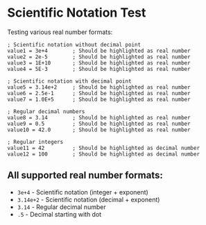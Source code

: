 # Scientific Notation Test

Testing various real number formats:

```z80-klive
; Scientific notation without decimal point
value1 = 3e+4        ; Should be highlighted as real number
value2 = 2e-5        ; Should be highlighted as real number
value3 = 1E+10       ; Should be highlighted as real number
value4 = 5E-3        ; Should be highlighted as real number

; Scientific notation with decimal point
value5 = 3.14e+2     ; Should be highlighted as real number
value6 = 2.5e-1      ; Should be highlighted as real number
value7 = 1.0E+5      ; Should be highlighted as real number

; Regular decimal numbers
value8 = 3.14        ; Should be highlighted as real number
value9 = 0.5         ; Should be highlighted as real number
value10 = 42.0       ; Should be highlighted as real number

; Regular integers
value11 = 42         ; Should be highlighted as decimal number
value12 = 100        ; Should be highlighted as decimal number
```

## All supported real number formats:
- `3e+4` - Scientific notation (integer + exponent)
- `3.14e+2` - Scientific notation (decimal + exponent)  
- `3.14` - Regular decimal number
- `.5` - Decimal starting with dot
